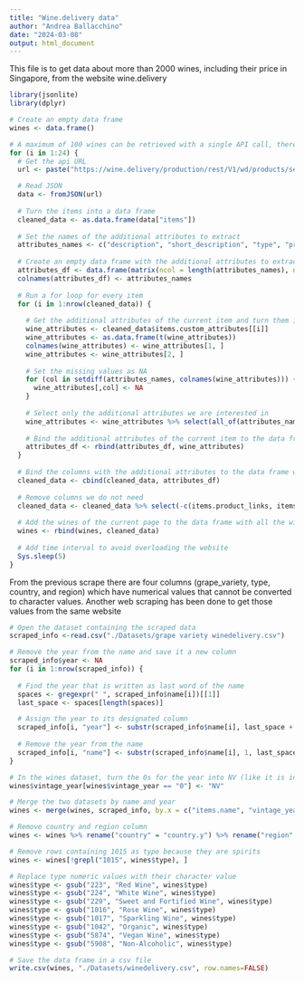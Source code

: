 ```yaml
---
title: "Wine.delivery data"
author: "Andrea Ballacchino"
date: "2024-03-08"
output: html_document
---
```


This file is to get data about more than 2000 wines, including their price in Singapore, from the website wine.delivery
```r
library(jsonlite)
library(dplyr)

# Create an empty data frame
wines <- data.frame()

# A maximum of 100 wines can be retrieved with a single API call, therefore we need to perform 22 calls in order to retreive data about all the available wines
for (i in 1:24) {
  # Get the api URL
  url <- paste("https://wine.delivery/production/rest/V1/wd/products/search?wine[sort]=-updated_date&wine[q]=*&wine[currentPage]=", i, "&wine[pageSize]=100&", sep = "")

  # Read JSON
  data <- fromJSON(url)
  
  # Turn the items into a data frame
  cleaned_data <- as.data.frame(data["items"])
  
  # Set the names of the additional attributes to extract
  attributes_names <- c("description", "short_description", "type", "producer", "grape_varieties", "vintage_year", "bottle_size", "alcohol", "country", "region", "bottle_size")
  
  # Create an empty data frame with the additional attributes to extract as columns
  attributes_df <- data.frame(matrix(ncol = length(attributes_names), nrow = 0))
  colnames(attributes_df) <- attributes_names
  
  # Run a for loop for every item 
  for (i in 1:nrow(cleaned_data)) {
    
    # Get the additional attributes of the current item and turn them into a data frame
    wine_attributes <- cleaned_data$items.custom_attributes[[i]]
    wine_attributes <- as.data.frame(t(wine_attributes))
    colnames(wine_attributes) <- wine_attributes[1, ]
    wine_attributes <- wine_attributes[2, ] 
    
    # Set the missing values as NA
    for (col in setdiff(attributes_names, colnames(wine_attributes))) {
      wine_attributes[,col] <- NA
    }
    
    # Select only the additional attributes we are interested in
    wine_attributes <- wine_attributes %>% select(all_of(attributes_names))
    
    # Bind the additional attributes of the current item to the data frame with the additional attributes of all the items
    attributes_df <- rbind(attributes_df, wine_attributes)
  }
  
  # Bind the columns with the additional attributes to the data frame with all the data about wines
  cleaned_data <- cbind(cleaned_data, attributes_df)
  
  # Remove columns we do not need
  cleaned_data <- cleaned_data %>% select(-c(items.product_links, items.tier_prices, items.custom_attributes, items.extension_attributes))
    
  # Add the wines of the current page to the data frame with all the wines
  wines <- rbind(wines, cleaned_data)
  
  # Add time interval to avoid overloading the website
  Sys.sleep(5)
}
```

From the previous scrape there are four columns (grape_variety, type, country, and region) which have numerical values that cannot be converted to character values. Another web scraping has been done to get those values from the same website
```r
# Open the dataset containing the scraped data
scraped_info <-read.csv("./Datasets/grape variety winedelivery.csv")

# Remove the year from the name and save it a new column
scraped_info$year <- NA
for (i in 1:nrow(scraped_info)) {
  
  # Find the year that is written as last word of the name
  spaces <- gregexpr(" ", scraped_info$name[i])[[1]]
  last_space <- spaces[length(spaces)]

  # Assign the year to its designated column
  scraped_info[i, "year"] <- substr(scraped_info$name[i], last_space + 1 , nchar(scraped_info$name[i]))
  
  # Remove the year from the name
  scraped_info[i, "name"] <- substr(scraped_info$name[i], 1, last_space - 1)
}

# In the wines dataset, turn the 0s for the year into NV (like it is in the scraped_info dataset)
wines$vintage_year[wines$vintage_year == "0"] <- "NV"

# Merge the two datasets by name and year
wines <- merge(wines, scraped_info, by.x = c("items.name", "vintage_year"), by.y = c("name", "year"))

# Remove country and region column
wines <- wines %>% rename("country" = "country.y") %>% rename("region" = "region.y")

# Remove rows containing 1015 as type because they are spirits
wines <- wines[!grepl("1015", wines$type), ]

# Replace type numeric values with their character value
wines$type <- gsub("223", "Red Wine", wines$type)
wines$type <- gsub("224", "White Wine", wines$type)
wines$type <- gsub("229", "Sweet and Fortified Wine", wines$type)
wines$type <- gsub("1016", "Rose Wine", wines$type)
wines$type <- gsub("1017", "Sparkling Wine", wines$type)
wines$type <- gsub("1042", "Organic", wines$type)
wines$type <- gsub("5874", "Vegan Wine", wines$type)
wines$type <- gsub("5908", "Non-Alcoholic", wines$type)

# Save the data frame in a csv file
write.csv(wines, "./Datasets/winedelivery.csv", row.names=FALSE)
```